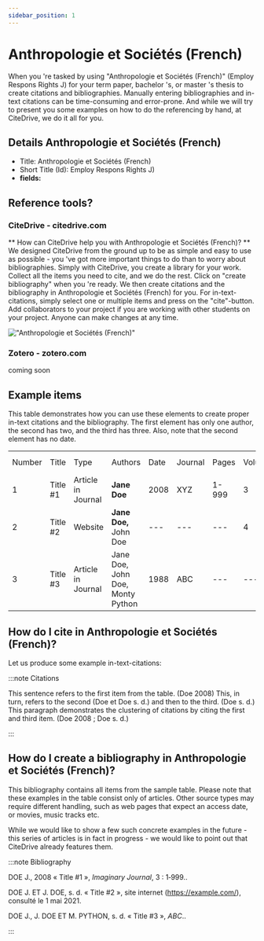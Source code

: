 ```yaml
---
sidebar_position: 1
---
```


# Anthropologie et Sociétés (French)

When you 're tasked by using "Anthropologie et Sociétés (French)" (Employ Respons Rights J) for your term paper, bachelor 's, or master 's thesis to create citations and bibliographies.
Manually entering bibliographies and in-text citations can be time-consuming and error-prone. And while we will try to present you some examples on how to do the referencing by hand, at CiteDrive, we do it all for you.

## Details  Anthropologie et Sociétés (French)
* Title: Anthropologie et Sociétés (French)
* Short Title (Id): Employ Respons Rights J)
* **fields:**

## Reference tools?
### CiteDrive - citedrive.com
** How can CiteDrive help you with Anthropologie et Sociétés (French)? **
We designed CiteDrive from the ground up to be as simple and easy to use as possible - you 've got more important things to do than to worry about bibliographies. Simply with CiteDrive, you create a library for your work. Collect all the items you need to cite, and we do the rest. Click on "create bibliography" when you 're ready. We then create citations and the bibliography in Anthropologie et Sociétés (French) for you. For in-text-citations, simply select one or multiple items and press on the "cite"-button. Add collaborators to your project if you are working with other students on your project. Anyone can make changes at any time.


!["Anthropologie et Sociétés (French)"](images/anthropologie-et-societes-french.svg "Choose Anthropologie et Sociétés (French) in the CiteDrive App")

### Zotero - zotero.com

coming soon

## Example items

This table demonstrates how you can use these elements to create proper in-text citations and the bibliography. The first element has only one author, the second has two, and the third has three. Also, note that the second element has no date.


<table>
  <tr>
   <td>Number
   </td>
   <td>Title
   </td>
   <td>Type
   </td>
   <td>Authors
   </td>
   <td>Date
   </td>
   <td>Journal
   </td>
   <td>Pages
   </td>
   <td>Volume
   </td>
   <td>Issue
   </td>
   <td>Access Date
   </td>
  </tr>
  <tr>
   <td>1
   </td>
   <td>Title #1
   </td>
   <td>Article in Journal
   </td>
   <td><strong>Jane Doe</strong>
   </td>
   <td>2008
   </td>
   <td>XYZ
   </td>
   <td>1-999
   </td>
   <td>3
   </td>
   <td>2
   </td>
   <td>--
   </td>
  </tr>
  <tr>
   <td>
2
   </td>
   <td>Title #2
   </td>
   <td>Website
   </td>
   <td><strong>Jane Doe, </strong>John Doe
   </td>
   <td>---
   </td>
   <td>---
   </td>
   <td>---
   </td>
   <td>4
   </td>
   <td>---
   </td>
   <td>2020-05-01
   </td>
  </tr>
  <tr>
   <td>3
   </td>
   <td>Title #3
   </td>
   <td>Article in Journal
   </td>
   <td>Jane Doe, John Doe, Monty Python
   </td>
   <td>1988
   </td>
   <td>ABC
   </td>
   <td>---
   </td>
   <td>---
   </td>
   <td>16
   </td>
   <td>---
   </td>
  </tr>
</table>



## How do I cite in  Anthropologie et Sociétés (French)?

Let us produce some example in-text-citations:

:::note Citations


This sentence refers to the first item from the table. (Doe 2008) This, in turn, refers to the second (Doe et Doe s. d.)
and then to the third.  (Doe s. d.)
This paragraph demonstrates the clustering of citations by citing the first and third item. (Doe 2008 ; Doe s. d.)

:::

## How do I create a bibliography in Anthropologie et Sociétés (French)?

This bibliography contains all items from the sample table. Please note that these examples in the table consist only of articles. Other source types may require different handling, such as web pages that expect an access date, or movies, music tracks etc.

While we would like to show a few such concrete examples in the future - this series of articles is in fact in progress - we would like to point out that CiteDrive already features them.

:::note Bibliography

<SPAN STYLE="FONT-VARIANT:SMALL-CAPS;">DOE</SPAN> J., 2008 « Title #1 », <i>Imaginary Journal</i>, 3 : 1‑999..

<SPAN STYLE="FONT-VARIANT:SMALL-CAPS;">DOE</SPAN> J. ET J. <SPAN STYLE="FONT-VARIANT:SMALL-CAPS;">DOE</SPAN>, s. d. « Title #2 », site internet (https://example.com/), consulté le 1 mai 2021.

<SPAN STYLE="FONT-VARIANT:SMALL-CAPS;">DOE</SPAN> J., J. <SPAN STYLE="FONT-VARIANT:SMALL-CAPS;">DOE</SPAN> ET M. <SPAN STYLE="FONT-VARIANT:SMALL-CAPS;">PYTHON</SPAN>, s. d. « Title #3 », <i>ABC</i>..



:::


        
